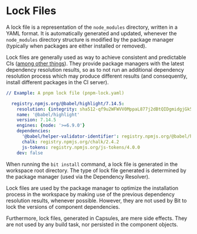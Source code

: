 # Lock Files

A lock file is a representation of the `node_modules` directory, written in a YAML format. It is automatically generated and updated, whenever the `node_modules` directory structure is modified by the package manager (typically when packages are either installed or removed).

Lock files are generally used as way to achieve consistent and predictable CIs ([among other things](https://docs.npmjs.com/cli/v7/configuring-npm/package-lock-json)).
They provide package managers with the latest dependency resolution results, so as to not run an additional dependency resolution process which may produce different results (and consequently, install different packages in the CI server).

```yaml
// Example: A pnpm lock file (pnpm-lock.yaml)

  registry.npmjs.org/@babel/highlight/7.14.5:
    resolution: {integrity: sha512-qf9u2WFWVV0MppaL877j2dBtQIDgmidgjGk5VIMw3OadXvYaXn66U1BFlH2t4+t3i+8PhedppRv+i40ABzd+gg==, registry: https://node.bit.dev/, tarball: https://registry.npmjs.org/@babel/highlight/-/highlight-7.14.5.tgz}
    name: '@babel/highlight'
    version: 7.14.5
    engines: {node: '>=6.9.0'}
    dependencies:
      '@babel/helper-validator-identifier': registry.npmjs.org/@babel/helper-validator-identifier/7.15.7
      chalk: registry.npmjs.org/chalk/2.4.2
      js-tokens: registry.npmjs.org/js-tokens/4.0.0
    dev: false
```

When running the `bit install` command, a lock file is generated in the workspace root directory. The type of lock file generated is determined by the package manager (used via the Dependency Resolver).

Lock files are used by the package manager to optimize the installation process in the workspace by making use of the previous dependency resolution results, whenever possible. However, they are not used by Bit to lock the versions of component dependencies.

Furthermore, lock files, generated in Capsules, are mere side effects. They are not used by any build task, nor persisted in the component objects.
